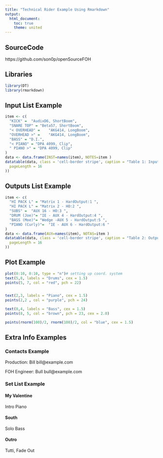 ```yaml
---
title: "Technical Rider Example Using Rmarkdown"
output:
  html_document:
    toc: true
    theme: united
---
```


## SourceCode
  https://github.com/son0p/openSourceFOH

## Libraries
```r
library(DT)
library(rmarkdown)
````

## Input List Example

```r
item <- c(
  "KICK" =	"AudixD6, ShortBoom",
  "SNARE TOP" =	"Beta57, ShortBoom",
  "< OVERHEAD" =	"AKG414, LongBoom",
  "OVERHEAD >" =	"AKG414, LongBoom",
  "BASS" = "D.I.",
  "< PIANO" = "DPA 4099, Clip",
  " PIANO >" = "DPA 4099, Clip"
)
data <- data.frame(INST=names(item), NOTES=item )
datatable(data, class = 'cell-border stripe', caption = "Table 1: Input List ",options = list(
  pageLength = 16
))
```



## Outputs List Example

```r
item <- c(
  "HI PACK L" =	"Matrix 1 - HardOutput:1 ",
  "HI PACK L" =	"Matrix 2 - HO:2 ",
  "SUBS" =	"AUX 16 - HO:3 ",
  "DRUM (Joe)"=	"IE - AUX 4 - HardOutput:4 ",
  "BASS (Moe)"=	"Wedge -AUX 5 - HardOutput:5 ",
  "PIANO (Curly)"=	"IE - AUX 6 - HardOutput:6 " 
)
data <- data.frame(AUX=names(item), NOTAS=item )
datatable(data, class = 'cell-border stripe', caption = "Table 2: Outputs ",options = list(
  pageLength = 16
))
```

## Plot Example

```r
plot(0:10, 0:10, type = "n")# setting up coord. system
text(5,8, labels = "Drums", cex = 1.5)
points(5, 7, col = "red", pch = 22)


text(2,3, labels = "Piano", cex = 1.5)
points(2,2 , col = "purple", pch = 24)

text(8,4, labels = "Bass", cex = 1.5)
points(8, 5, col = "brown", pch = 23, cex = 2.0)

points(rnorm(100)/2, rnorm(100)/2, col = "blue", cex = 1.5)
````

## Extra Info Examples

### Contacts Example

 Production: Bill bill@example.com

FOH Engineer: Bull  bull@example.com

### Set List Example

#### My Valentine
Intro Piano

#### South
Solo Bass

#### Outro
Tutti, Fade Out
